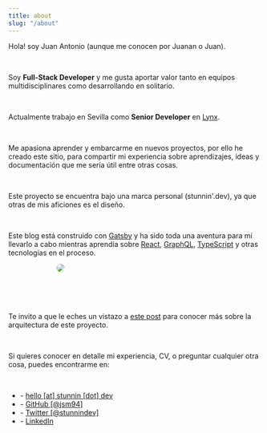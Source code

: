 ```yaml
---
title: about
slug: "/about"
---
```


<div class="grid grid-cols-1 lg:grid-cols-2">
	<div>
		<p>Hola! soy Juan Antonio (aunque me conocen por Juanan o Juan).</p>
		<br />
		<p>Soy <b>Full-Stack Developer</b> y me gusta aportar valor tanto en equipos multidisciplinares como desarrollando en solitario.</p>
		<br />
		<p>Actualmente trabajo en Sevilla como <b>Senior Developer</b> en <a href="https://www.lynxspa.com/" target="_blank">Lynx</a>.</p>
		<br />
		<p>Me apasiona aprender y embarcarme en nuevos proyectos, por ello he creado este sitio, para compartir mi experiencia sobre aprendizajes, ideas y documentación que me sería útil entre otras cosas.</p>
		<br />
		<p>Este proyecto se encuentra bajo una marca personal (stunnin'.dev), ya que otras de mis aficiones es el diseño.</p>
		<br />
		<p>Este blog está construido con <a href="https://www.gatsbyjs.com/" target="_blank">Gatsby</a> y ha sido toda una aventura para mí llevarlo a cabo mientras aprendía sobre <a href="https://reactjs.org/" target="_blank">React</a>, <a href="https://graphql.org/" target="_blank">GraphQL</a>, <a href="https://www.typescriptlang.org/" target="_blank">TypeScript</a> y otras tecnologías en el proceso.</p>
	</div>
	<div class="hidden lg:block" style="padding: 0 2rem 2rem 6rem; width:100%, height: 300px">
		<img style="border-radius: 0.5rem" src="./me.jpeg" />
	</div>
</div>

<br />
<div class="hidden lg:block">
	<br />
</div>

Te invito a que le eches un vistazo a [este post](/sobre-este-proyecto) para conocer más sobre la arquitectura de este proyecto.

<br />

Si quieres conocer  en detalle mi experiencia, CV, o preguntar cualquier otra cosa, puedes encontrarme en:

<br />

- \- [hello [at] stunnin [dot] dev](mailto:hello@stunnin.dev)
- \- [GitHub [@jsm94]](https://github.com/jsm94)
- \- [Twitter [@stunnindev]](https://twitter.com/stunnindev)
- \- [LinkedIn](https://www.linkedin.com/in/juan-antonio-seco-merch%C3%A1n/)